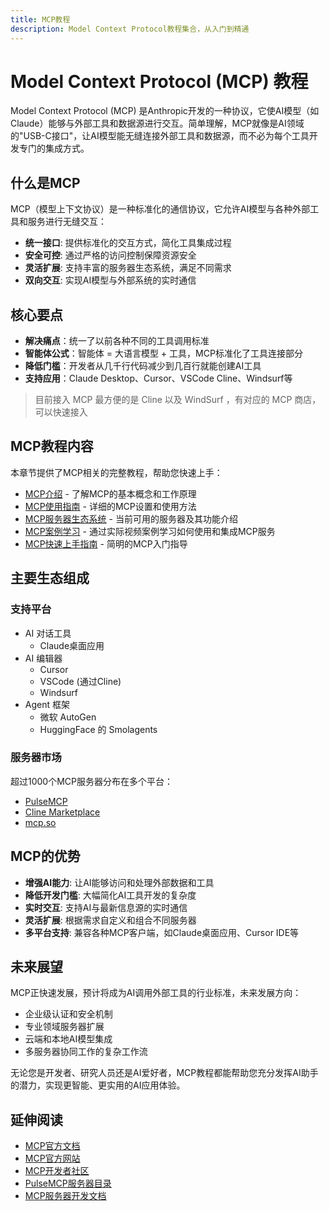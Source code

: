 ```yaml
---
title: MCP教程
description: Model Context Protocol教程集合，从入门到精通
---
```


# Model Context Protocol (MCP) 教程

Model Context Protocol (MCP) 是Anthropic开发的一种协议，它使AI模型（如Claude）能够与外部工具和数据源进行交互。简单理解，MCP就像是AI领域的"USB-C接口"，让AI模型能无缝连接外部工具和数据源，而不必为每个工具开发专门的集成方式。

## 什么是MCP

MCP（模型上下文协议）是一种标准化的通信协议，它允许AI模型与各种外部工具和服务进行无缝交互：

- **统一接口**: 提供标准化的交互方式，简化工具集成过程
- **安全可控**: 通过严格的访问控制保障资源安全
- **灵活扩展**: 支持丰富的服务器生态系统，满足不同需求
- **双向交互**: 实现AI模型与外部系统的实时通信

## 核心要点

- **解决痛点**：统一了以前各种不同的工具调用标准
- **智能体公式**：智能体 = 大语言模型 + 工具，MCP标准化了工具连接部分
- **降低门槛**：开发者从几千行代码减少到几百行就能创建AI工具
- **支持应用**：Claude Desktop、Cursor、VSCode Cline、Windsurf等

> 目前接入 MCP 最方便的是 Cline 以及 WindSurf ，有对应的 MCP 商店，可以快速接入

## MCP教程内容

本章节提供了MCP相关的完整教程，帮助您快速上手：

- [MCP介绍](/docs/tools/mcp/mcp-introduction) - 了解MCP的基本概念和工作原理
- [MCP使用指南](/docs/tools/mcp/mcp-usage-guide) - 详细的MCP设置和使用方法
- [MCP服务器生态系统](/docs/tools/mcp/mcp-server-ecosystem) - 当前可用的服务器及其功能介绍
- [MCP案例学习](/docs/tools/mcp/mcp-case-studies) - 通过实际视频案例学习如何使用和集成MCP服务
- [MCP快速上手指南](/docs/tools/mcp/mcp-combined-guide) - 简明的MCP入门指导

## 主要生态组成

### 支持平台
- AI 对话工具
  - Claude桌面应用
- AI 编辑器
  - Cursor 
  - VSCode (通过Cline)
  - Windsurf
- Agent 框架
  - 微软 AutoGen
  - HuggingFace 的 Smolagents

### 服务器市场
超过1000个MCP服务器分布在多个平台：
- [PulseMCP](https://www.pulsemcp.com/servers)
- [Cline Marketplace](https://cline.bot/mcp-marketplace) 
- [mcp.so](https://mcp.so/)

## MCP的优势

- **增强AI能力**: 让AI能够访问和处理外部数据和工具
- **降低开发门槛**: 大幅简化AI工具开发的复杂度
- **实时交互**: 支持AI与最新信息源的实时通信
- **灵活扩展**: 根据需求自定义和组合不同服务器
- **多平台支持**: 兼容各种MCP客户端，如Claude桌面应用、Cursor IDE等

## 未来展望

MCP正快速发展，预计将成为AI调用外部工具的行业标准，未来发展方向：
- 企业级认证和安全机制
- 专业领域服务器扩展
- 云端和本地AI模型集成
- 多服务器协同工作的复杂工作流

无论您是开发者、研究人员还是AI爱好者，MCP教程都能帮助您充分发挥AI助手的潜力，实现更智能、更实用的AI应用体验。

## 延伸阅读

- [MCP官方文档](https://docs.anthropic.com/claude/docs/model-context-protocol)
- [MCP官方网站](https://modelcontextprotocol.io/)
- [MCP开发者社区](https://discord.gg/modelcontextprotocol)
- [PulseMCP服务器目录](https://www.pulsemcp.com/servers)
- [MCP服务器开发文档](https://modelcontextprotocol.io/tutorials/building-mcp-with-llms) 